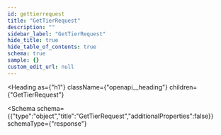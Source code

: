 ```yaml
---
id: gettierrequest
title: "GetTierRequest"
description: ""
sidebar_label: "GetTierRequest"
hide_title: true
hide_table_of_contents: true
schema: true
sample: {}
custom_edit_url: null
---
```



<Heading
  as={"h1"}
  className={"openapi__heading"}
  children={"GetTierRequest"}
>
</Heading>





<Schema
  schema={{"type":"object","title":"GetTierRequest","additionalProperties":false}}
  schemaType={"response"}
>
  
</Schema>
            